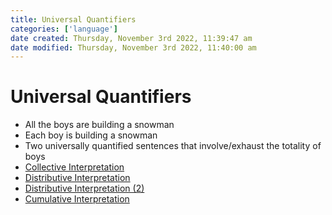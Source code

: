 ```yaml
---
title: Universal Quantifiers
categories: ['language']
date created: Thursday, November 3rd 2022, 11:39:47 am
date modified: Thursday, November 3rd 2022, 11:40:00 am
---
```


# Universal Quantifiers
- All the boys are building a snowman
- Each boy is building a snowman
- Two universally quantified sentences that involve/exhaust the totality of boys
- [Collective Interpretation](Collective%20Interpretation.qmd)
- [Distributive Interpretation](Distributive%20Interpretation.qmd)
- [Distributive Interpretation (2)](Distributive%20Interpretation%20(2).qmd)
- [Cumulative Interpretation](Cumulative%20Interpretation.qmd)



